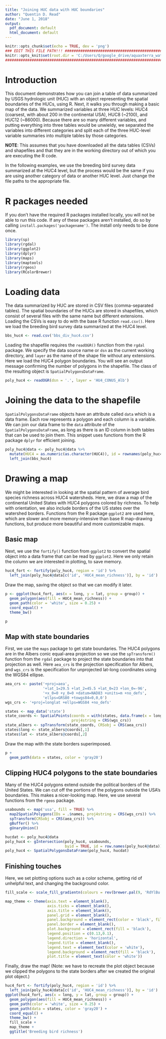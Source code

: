 ```yaml
---
title: "Joining HUC data with HUC boundaries"
author: "Quentin D. Read"
date: "June 1, 2018"
output:
  pdf_document: default
  html_document: default
---
```


```r
knitr::opts_chunk$set(echo = TRUE, dev = 'png')
### EDIT THIS FILE PATH!!! ############################################################################
knitr::opts_knit$set(root.dir = 'C:/Users/Q/google_drive/aquaxterra_watercube_all/DataPaper/tutorial/')
#######################################################################################################
```

# Introduction

This document demonstrates how you can join a table of data summarized by USGS hydrologic unit (HUC) with an object representing the spatial boundaries of the HUCs, using R. Next, it walks you through making a basic map of the data. We summarized variables at three HUC levels: HUC4 (coarsest, with about 200 in the continental USA), HUC8 (~2100), and HUC12 (~86000). Because there are so many different variables, and putting everything into three tables would be unwieldy, we separated the variables into different categories and split each of the three HUC-level variable summaries into multiple tables by those categories.

**NOTE**: This assumes that you have downloaded all the data tables (CSVs) and shapefiles and that they are in the working directory out of which you are executing the R code.

In the following examples, we use the breeding bird survey data summarized at the HUC4 level, but the process would be the same if you are using another category of data or another HUC level. Just change the file paths to the appropriate file.

# R packages needed

If you don't have the required R packages installed locally, you will not be able to run this code. If any of these packages aren't installed, do so by calling `install.packages('packagename')`. The install only needs to be done once.

```r
library(sp)
library(rgdal)
library(ggplot2)
library(dplyr)
library(maps)
library(maptools)
library(rgeos)
library(RColorBrewer)
```


# Loading data

The data summarized by HUC are stored in CSV files (comma-separated tables). The spatial boundaries of the HUCs are stored in shapefiles, which consist of several files with the same name but different extensions. Loading the CSVs is easy to do with the base R function `read.csv()`. Here we load the breeding bird survey data summarized at the HUC4 level.

```r
bbs_huc4 <- read.csv('bbs_div_huc4.csv')
```

Loading the shapefile requires the `readOGR()` function from the `rgdal` package. We specify the data source name or `dsn` as the current working directory, and `layer` as the name of the shape file without any extensions. Here we load the HUC4 polygon boundaries. You will see an output message confirming the number of polygons in the shapefile. The class of the resulting object is `SpatialPolygonsDataFrame`.

```r
poly_huc4 <- readOGR(dsn = '.', layer = 'HU4_CONUS_Alb')
```

# Joining the data to the shapefile

`SpatialPolygonsDataFrame` objects have an attribute called `data` which is a data frame. Each row represents a polygon and each column is a variable. We can join our data frame to the `data` attribute of the `SpatialPolygonsDataFrame`, as long as there is an ID column in both tables that can be used to join them. This snippet uses functions from the R package `dplyr` for efficient joining.

```r
poly_huc4@data <- poly_huc4@data %>% 
  mutate(HUC4 = as.numeric(as.character(HUC4)), id = rownames(poly_huc4@data)) %>% 
  left_join(bbs_huc4)
```

# Drawing a map

We might be interested in looking at the spatial pattern of average bird species richness across HUC4 watersheds. Here, we draw a map of the continental United States with HUC4 polygons colored by richness. To help with orientation, we also include borders of the US states over the watershed borders. Functions from the R package `ggplot2` are used here, which are slower and more memory-intensive than base R map-drawing functions, but produce more beautiful and more customizable maps.

## Basic map

Next, we use the `fortify()` function from `ggplot2` to convert the spatial object into a data frame that can be read by `ggplot2`. Here we only retain the column we are interested in plotting, to save memory.

```r
huc4_fort <- fortify(poly_huc4, region = 'id') %>% 
  left_join(poly_huc4@data[c('id', 'HUC4_mean_richness')], by = 'id')
```

Draw the map, saving the object so that we can modify it later.

```r
p <- ggplot(huc4_fort, aes(x = long, y = lat, group = group)) +
  geom_polygon(aes(fill = HUC4_mean_richness)) +
  geom_path(color = 'white', size = 0.25) +
  coord_equal() +
  theme_bw() 

p
```


## Map with state boundaries

First, we use the `maps` package to get state boundaries. The HUC4 polygons are in the Albers conic equal-area projection so we use the `spTransform()` function from the `rgdal` package to project the state boundaries into that projection as well. Here `aea_crs` is the projection specification for Albers, and `wgs_crs` is the specification for unprojected lat-long coordinates using the WGS84 ellipse.

```r
aea_crs <- paste('+proj=aea',
                 '+lat_1=29.5 +lat_2=45.5 +lat_0=23 +lon_0=-96',
                 '+x_0=0 +y_0=0 +datum=NAD83 +units=m +no_defs',
                 'ellps=GRS80 +towgs84=0,0,0')
wgs_crs <- '+proj=longlat +ellps=WGS84 +no_defs'

states <- map_data('state')
state_coords <- SpatialPoints(coords = with(states, data.frame(x = long, y = lat)),
                              proj4string = CRS(wgs_crs))
state_albers <- spTransform(state_coords, CRSobj = CRS(aea_crs))
states$long <- state_albers@coords[,1]
states$lat <- state_albers@coords[,2]

```

Draw the map with the state borders superimposed.

```r
p + 
  geom_path(data = states, color = 'gray20')
```


## Clipping HUC4 polygons to the state boundaries

Many of the HUC4 polygons extend outside the political borders of the United States. We can cut off the portions of the polygons outside the USA's boundaries. This makes a nicer-looking map. Here, we use several functions from the `rgeos` package.

```r
usabounds <- map('usa', fill = TRUE) %>%
  map2SpatialPolygons(IDs = .$names, proj4string = CRS(wgs_crs)) %>%
  spTransform(CRSobj = CRS(aea_crs)) %>%
  gBuffer() %>%
  gUnaryUnion()

hucdat <- poly_huc4@data
poly_huc4 <- gIntersection(poly_huc4, usabounds, 
                           byid = TRUE, id = row.names(poly_huc4@data))
poly_huc4 <- SpatialPolygonsDataFrame(poly_huc4, hucdat)
```


## Finishing touches

Here, we set plotting options such as a color scheme, getting rid of unhelpful text, and changing the background color.

```r
fill_scale <- scale_fill_gradientn(colours = rev(brewer.pal(9, 'RdYlBu')))

map_theme <- theme(axis.text = element_blank(), 
                   axis.ticks = element_blank(), 
                   axis.title = element_blank(), 
                   panel.grid = element_blank(), 
                   panel.background = element_rect(color = 'black', fill = 'black'), 
                   panel.border = element_blank(), 
                   plot.background = element_rect(fill = 'black'), 
                   legend.position = c(0.13,0.1), 
                   legend.direction = 'horizontal', 
                   legend.title = element_blank(), 
                   legend.text = element_text(color = 'white'),
                   legend.background = element_rect(fill = 'black'),
                   plot.title = element_text(color = 'white'))
```

Finally, draw the map! (Note: we have to recreate the plot object because we clipped the polygons to the state borders after we created the original plot object.)

```r
huc4_fort <- fortify(poly_huc4, region = 'id') %>% 
  left_join(poly_huc4@data[c('id', 'HUC4_mean_richness')], by = 'id')
ggplot(huc4_fort, aes(x = long, y = lat, group = group)) +
  geom_polygon(aes(fill = HUC4_mean_richness)) +
  geom_path(color = 'white', size = 0.25) +
  geom_path(data = states, color = 'gray20') +
  coord_equal() +
  theme_bw() +
  fill_scale +
  map_theme + 
  ggtitle('Breeding bird richness')
```
